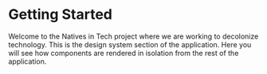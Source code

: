 
<Meta title="Intro/Getting Started" />

# Getting Started

Welcome to the Natives in Tech project where we are working to decolonize technology. This is the design system section of the application. Here you will see how components are rendered in isolation from the rest of the application.
